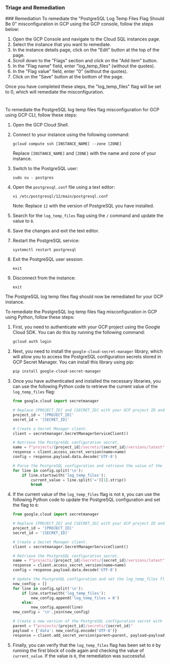 
### Triage and Remediation
<Tabs>
<Tab title='Remediation'>
### Remediation

<AccordionGroup>
<Accordion title='Using Console' defaultOpen='true'>
To remediate the "PostgreSQL Log Temp Files Flag Should Be 0" misconfiguration in GCP using the GCP console, follow the steps below:

1. Open the GCP Console and navigate to the Cloud SQL instances page.
2. Select the instance that you want to remediate.
3. In the instance details page, click on the "Edit" button at the top of the page.
4. Scroll down to the "Flags" section and click on the "Add item" button.
5. In the "Flag name" field, enter "log_temp_files" (without the quotes).
6. In the "Flag value" field, enter "0" (without the quotes).
7. Click on the "Save" button at the bottom of the page.

Once you have completed these steps, the "log_temp_files" flag will be set to 0, which will remediate the misconfiguration.

#
</Accordion>

<Accordion title='Using CLI'>
To remediate the PostgreSQL log temp files flag misconfiguration for GCP using GCP CLI, follow these steps:

1. Open the GCP Cloud Shell.

2. Connect to your instance using the following command:

   ```
   gcloud compute ssh [INSTANCE_NAME] --zone [ZONE]
   ```

   Replace `[INSTANCE_NAME]` and `[ZONE]` with the name and zone of your instance.

3. Switch to the PostgreSQL user:

   ```
   sudo su - postgres
   ```

4. Open the `postgresql.conf` file using a text editor:

   ```
   vi /etc/postgresql/12/main/postgresql.conf
   ```

   Note: Replace `12` with the version of PostgreSQL you have installed.

5. Search for the `log_temp_files` flag using the `/` command and update the value to `0`.

6. Save the changes and exit the text editor.

7. Restart the PostgreSQL service:

   ```
   systemctl restart postgresql
   ```

8. Exit the PostgreSQL user session:

   ```
   exit
   ```

9. Disconnect from the instance:

   ```
   exit
   ```

The PostgreSQL log temp files flag should now be remediated for your GCP instance.
</Accordion>

<Accordion title='Using Python'>
To remediate the PostgreSQL log temp files flag misconfiguration in GCP using Python, follow these steps:

1. First, you need to authenticate with your GCP project using the Google Cloud SDK. You can do this by running the following command:

   ```bash
   gcloud auth login
   ```

2. Next, you need to install the `google-cloud-secret-manager` library, which will allow you to access the PostgreSQL configuration secrets stored in GCP Secret Manager. You can install this library using pip:

   ```bash
   pip install google-cloud-secret-manager
   ```

3. Once you have authenticated and installed the necessary libraries, you can use the following Python code to retrieve the current value of the `log_temp_files` flag:

   ```python
   from google.cloud import secretmanager

   # Replace [PROJECT_ID] and [SECRET_ID] with your GCP project ID and PostgreSQL configuration secret ID, respectively.
   project_id = '[PROJECT_ID]'
   secret_id = '[SECRET_ID]'

   # Create a Secret Manager client.
   client = secretmanager.SecretManagerServiceClient()

   # Retrieve the PostgreSQL configuration secret.
   name = f"projects/{project_id}/secrets/{secret_id}/versions/latest"
   response = client.access_secret_version(name=name)
   config = response.payload.data.decode('UTF-8')

   # Parse the PostgreSQL configuration and retrieve the value of the log_temp_files flag.
   for line in config.split('\n'):
       if line.startswith('log_temp_files'):
           current_value = line.split('=')[1].strip()
           break
   ```

4. If the current value of the `log_temp_files` flag is not `0`, you can use the following Python code to update the PostgreSQL configuration and set the flag to `0`:

   ```python
   from google.cloud import secretmanager

   # Replace [PROJECT_ID] and [SECRET_ID] with your GCP project ID and PostgreSQL configuration secret ID, respectively.
   project_id = '[PROJECT_ID]'
   secret_id = '[SECRET_ID]'

   # Create a Secret Manager client.
   client = secretmanager.SecretManagerServiceClient()

   # Retrieve the PostgreSQL configuration secret.
   name = f"projects/{project_id}/secrets/{secret_id}/versions/latest"
   response = client.access_secret_version(name=name)
   config = response.payload.data.decode('UTF-8')

   # Update the PostgreSQL configuration and set the log_temp_files flag to 0.
   new_config = []
   for line in config.split('\n'):
       if line.startswith('log_temp_files'):
           new_config.append('log_temp_files = 0')
       else:
           new_config.append(line)
   new_config = '\n'.join(new_config)

   # Create a new version of the PostgreSQL configuration secret with the updated configuration.
   parent = f"projects/{project_id}/secrets/{secret_id}"
   payload = {'data': new_config.encode('UTF-8')}
   response = client.add_secret_version(parent=parent, payload=payload)
   ```

5. Finally, you can verify that the `log_temp_files` flag has been set to `0` by running the first block of code again and checking the value of `current_value`. If the value is `0`, the remediation was successful.
</Accordion>

</AccordionGroup>
</Tab>
</Tabs>
